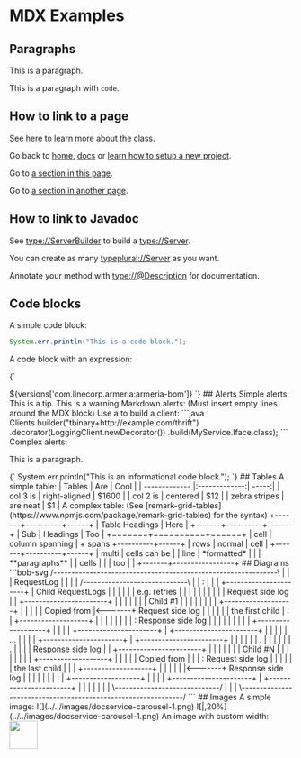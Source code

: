 
# MDX Examples

## Paragraphs

This is a paragraph.

This is a paragraph with `code`.

## How to link to a page

See [here](type://Server) to learn more about the class.

Go back to [home](/), [docs](/docs) or [learn how to setup a new project](/docs/setup).

Go to [a section in this page](#paragraphs).

Go to [a section in another page](/docs#http2).

## How to link to Javadoc

See <type://ServerBuilder> to build a <type://Server>.

You can create as many <typeplural://Server> as you want.

Annotate your method with <type://@Description> for documentation.

## Code blocks

A simple code block:

```java
System.err.println("This is a code block.");
```

A code block with an expression:

<CodeBlock language="xml">{`
  <?xml version="1.0">
  <document>
    <currentVersion>${versions['com.linecorp.armeria:armeria-bom']}</currentVersion>
  </document>
`}</CodeBlock>

## Alerts

Simple alerts:

<Tip>This is a tip.</Tip>
<Warning>This is a warning</Warning>

Markdown alerts: (Must insert empty lines around the MDX block)

<Tip>

Use a <type://ClientBuilder> to build a client:

```java
Clients.builder("tbinary+http://example.com/thrift")
       .decorator(LoggingClient.newDecorator())
       .build(MyService.Iface.class);
```

</Tip>

Complex alerts:

<Tip>
  <p>
    This is a paragraph.
  </p>
  <CodeBlock language="java">{`
    System.err.println("This is an informational code block.");
  `}</CodeBlock>
</Tip>

## Tables

A simple table:

| Tables        | Are           | Cool  |
| ------------- |:-------------:| -----:|
| col 3 is      | right-aligned | $1600 |
| col 2 is      | centered      |   $12 |
| zebra stripes | are neat      |    $1 |

A complex table: (See [remark-grid-tables](https://www.npmjs.com/package/remark-grid-tables) for the syntax)

+-------+----------+------+
| Table Headings   | Here |
+-------+----------+------+
| Sub   | Headings | Too  |
+=======+==========+======+
| cell  | column spanning |
+ spans +----------+------+
| rows  | normal   | cell |
+-------+----------+------+
| multi | cells can be    |
| line  | *formatted*     |
|       | **paragraphs**  |
| cells |                 |
| too   |                 |
+-------+-----------------+

## Diagrams

```bob-svg
/--------------------------------------------------------------\
|                                                              |
|  RequestLog                                                  |
|                                                              |
|                             /-----------------------------\  |
|                             :                             |  |
|  +----------------------+   |      Child RequestLogs      |  |
|  |                      |   |        e.g. retries         |  |
|  |                      |   |                             |  |
|  |   Request side log   |   |  +-----------------------+  |  |
|  |                      |   |  | Child #1              |  |  |
|  |                      |   |  | +-------------------+ |  |  |
|  |     Copied from      |<-------+ Request side log  | |  |  |
|  |     the first child  |   :  | +-------------------+ |  |  |
|  |                      |   |  | : Response side log | |  |  |
|  |                      |   |  | +-------------------+ |  |  |
|  +----------------------+   |  +-----------------------+  |  |
|                             |  | ...                   |  |  |
|  +----------------------+   |  +-----------------------+  |  |
|  |                      |   |              .              |  |
|  |                      |   |              .              |  |
|  |  Response side log   |   |  +-----------------------+  |  |
|  |                      |   |  | Child #N              |  |  |
|  |                      |   |  | +-------------------+ |  |  |
|  |     Copied from      |   |  | : Request side log  | |  |  |
|  |     the last child   |   |  | +-------------------+ |  |  |
|  |                      |<-------+ Response side log | |  |  |
|  |                      |   :  | +-------------------+ |  |  |
|  +----------------------+   |  +-----------------------+  |  |
|                             |                             |  |
|                             \-----------------------------/  |
|                                                              |
\--------------------------------------------------------------/
```

## Images

A simple image:

![](../../images/docservice-carousel-1.png)

![|,20%](../../images/docservice-carousel-1.png)

An image with custom width:

<img src="../../images/docservice-carousel-2.png" height="50" />
